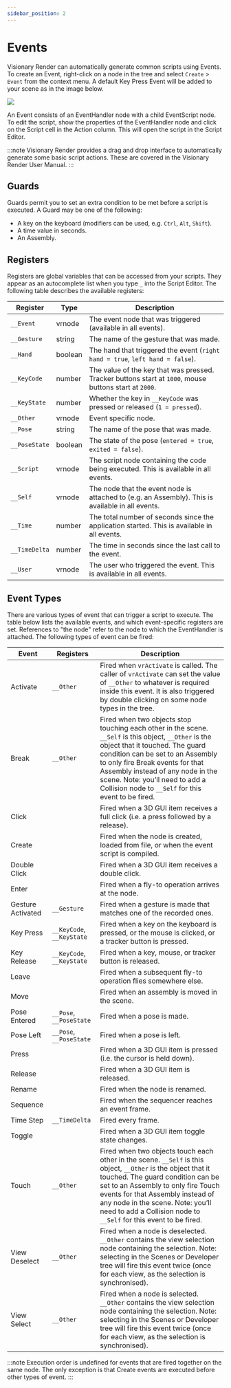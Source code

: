 ```yaml
---
sidebar_position: 2
---
```


# Events

Visionary Render can automatically generate common scripts using Events. To create an Event, right-click on a node in the tree and select `Create` > `Event` from the context menu. A default Key Press Event will be added to your scene as in the image below.

![](/img/visren-dev/script-events.png)

An Event consists of an EventHandler node with a child EventScript node. To edit the script, show the properties of the EventHandler node and click on the Script cell in the Action column. This will open the script in the Script Editor. 

:::note
Visionary Render provides a drag and drop interface to automatically generate some basic script actions. These are covered in the Visionary Render User Manual.
:::

## Guards

Guards permit you to set an extra condition to be met before a script is executed. A Guard may be one of the following:

-	A key on the keyboard (modifiers can be used, e.g. `Ctrl`, `Alt`, `Shift`).
-	A time value in seconds.
-	An Assembly.

## Registers

Registers are global variables that can be accessed from your scripts. They appear as an autocomplete list when you type `_` into the Script Editor. The following table describes the available registers:

| Register      | Type    | Description                              |
| ------------- | ------- | ---------------------------------------- |
| `__Event`     | vrnode  | The event node that was triggered (available in all events). |
| `__Gesture`   | string  | The name of the gesture that was made. |
| `__Hand`      | boolean | The hand that triggered the event (`right hand = true`, `left hand = false`). |
| `__KeyCode`   | number  | The value of the key that was pressed. Tracker buttons start at `1000`, mouse buttons start at `2000`. |
| `__KeyState`  | number  | Whether the key in `__KeyCode` was pressed or released (`1 = pressed`). |
| `__Other`     | vrnode  | Event specific node. |
| `__Pose`      | string  | The name of the pose that was made. |
| `__PoseState` | boolean | The state of the pose (`entered = true`, `exited = false`). |
| `__Script`    | vrnode  | The script node containing the code being executed. This is available in all events. |
| `__Self`      | vrnode  | The node that the event node is attached to (e.g. an Assembly). This is available in all events. |
| `__Time`      | number  | The total number of seconds since the application started. This is available in all events. |
| `__TimeDelta` | number  | The time in seconds since the last call to the event. |
| `__User`      | vrnode  | The user who triggered the event. This is available in all events. |

## Event Types

There are various types of event that can trigger a script to execute. The table below lists the available events, and which event-specific registers are set. References to "the node" refer to the node to which the EventHandler is attached. The following types of event can be fired:

| Event             | Registers                 | Description                              |
| ----------------- | ------------------------- | ---------------------------------------- |
| Activate          | `__Other`                 | Fired when `vrActivate` is called. The caller of `vrActivate` can set the value of `__Other` to whatever is required inside this event. It is also triggered by double clicking on some node types in the tree. |
| Break             | `__Other`                 | Fired when two objects stop touching each other in the scene. `__Self` is this object, `__Other` is the object that it touched. The guard condition can be set to an Assembly to only fire Break events for that Assembly instead of any node in the scene. Note: you’ll need to add a Collision node to `__Self` for this event to be fired. |
| Click             |                           | Fired when a 3D GUI item receives a full click (i.e. a press followed by a release). |
| Create            |                           | Fired when the node is created, loaded from file, or when the event script is compiled. |
| Double Click      |                           | Fired when a 3D GUI item receives a double click. |
| Enter             |                           | Fired when a fly-to operation arrives at the node. |
| Gesture Activated | `__Gesture`               | Fired when a gesture is made that matches one of the recorded ones. |
| Key Press         | `__KeyCode`, `__KeyState` | Fired when a key on the keyboard is pressed, or the mouse is clicked, or a tracker button is pressed. |
| Key Release       | `__KeyCode`, `__KeyState` | Fired when a key, mouse, or tracker button is released. |
| Leave             |                           | Fired when a subsequent fly-to operation flies somewhere else. |
| Move              |                           | Fired when an assembly is moved in the scene. |
| Pose Entered      | `__Pose`, `__PoseState`   | Fired when a pose is made. |
| Pose Left         | `__Pose`, `__PoseState`   | Fired when a pose is left. |
| Press             |                           | Fired when a 3D GUI item is pressed (i.e. the cursor is held down). |
| Release           |                           | Fired when a 3D GUI item is released. |
| Rename            |                           | Fired when the node is renamed. |
| Sequence          |                           | Fired when the sequencer reaches an event frame. |
| Time Step         | `__TimeDelta`             | Fired every frame. |
| Toggle            |                           | Fired when a 3D GUI item toggle state changes. |
| Touch             | `__Other`                 | Fired when two objects touch each other in the scene. `__Self` is this object, `__Other` is the object that it touched. The guard condition can be set to an Assembly to only fire Touch events for that Assembly instead of any node in the scene. Note: you’ll need to add a Collision node to `__Self` for this event to be fired. |
| View Deselect     | `__Other`                 | Fired when a node is deselected. `__Other` contains the view selection node containing the selection. Note: selecting in the Scenes or Developer tree will fire this event twice (once for each view, as the selection is synchronised). |
| View Select       | `__Other`                 | Fired when a node is selected. `__Other` contains the view selection node containing the selection. Note: selecting in the Scenes or Developer tree will fire this event twice (once for each view, as the selection is synchronised). |

:::note
Execution order is undefined for events that are fired together on the same node. The only exception is that Create events are executed before other types of event.
:::
